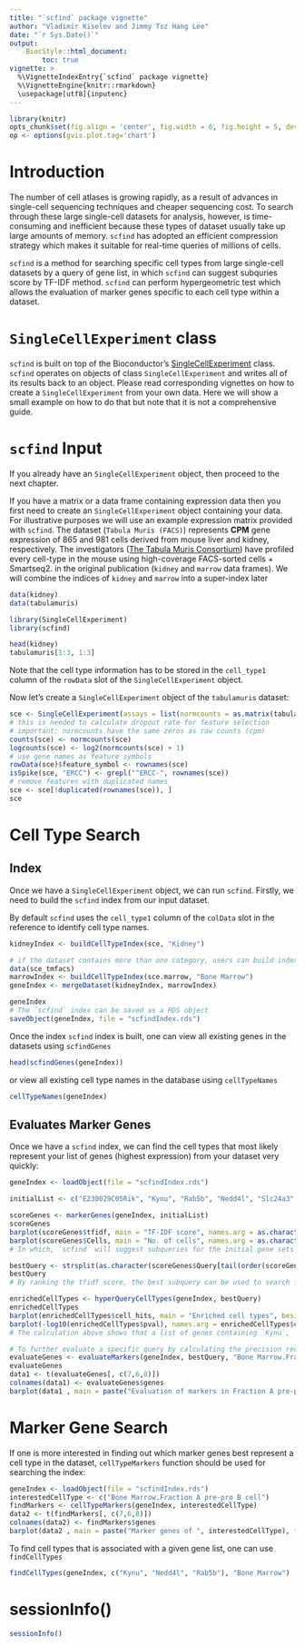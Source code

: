 ```yaml
---
title: "`scfind` package vignette"
author: "Vladimir Kiselev and Jimmy Tsz Hang Lee"
date: "`r Sys.Date()`"
output:
    BiocStyle::html_document:
        toc: true
vignette: >
  %\VignetteIndexEntry{`scfind` package vignette}
  %\VignetteEngine{knitr::rmarkdown}
  \usepackage[utf8]{inputenc}
---
```


```r
library(knitr)
opts_chunk$set(fig.align = 'center', fig.width = 6, fig.height = 5, dev = 'png')
op <- options(gvis.plot.tag='chart')
```

# Introduction

The number of cell atlases is growing rapidly, as a result of advances in single-cell sequencing techniques and cheaper sequencing cost. To search through these large single-cell datasets for analysis, however, is time-consuming and inefficient because these types of dataset usually take up large amounts of memory. `scfind` has adopted an efficient compression strategy which makes it suitable for real-time queries of millions of cells.

`scfind` is a method for searching specific cell types from large single-cell datasets by a query of gene list, in which `scfind` can suggest subquries score by TF-IDF method. `scfind` can perform hypergeometric test which allows the evaluation of marker genes specific to each cell type within a dataset.

# `SingleCellExperiment` class

`scfind` is built on top of the Bioconductor’s [SingleCellExperiment](https://bioconductor.org/packages/SingleCellExperiment) class. `scfind` operates on objects of class `SingleCellExperiment` and writes all of its results back to an object. Please read corresponding vignettes on how to create a `SingleCellExperiment` from your own data. Here we will show a small example on how to do that but note that it is not a comprehensive guide. 

# `scfind` Input

If you already have an `SingleCellExperiment` object, then proceed to the next chapter.

If you have a matrix or a data frame containing expression data then you first need to create an `SingleCellExperiment` object containing your data. For illustrative purposes we will use an example expression matrix provided with `scfind`. The dataset (`Tabula Muris (FACS)`) represents __CPM__ gene expression of 865 and 981 cells derived from mouse liver and kidney, respectively. The investigators ([The Tabula Muris Consortium](https://doi.org/10.1038/s41586-018-0590-4)) have profiled every cell-type in the mouse using high-coverage FACS-sorted cells + Smartseq2. in the original publication (`kidney` and `marrow` data frames). We will combine the indices of `kidney` and `marrow` into a super-index later

```r
data(kidney)
data(tabulamuris)

library(SingleCellExperiment)
library(scfind)

head(kidney)
tabulamuris[1:3, 1:3]
```

Note that the cell type information has to be stored in the `cell_type1` column of the `rowData` slot of the `SingleCellExperiment` object.

Now let's create a `SingleCellExperiment` object of the `tabulamuris` dataset:
```r
sce <- SingleCellExperiment(assays = list(normcounts = as.matrix(tabulamuris)), colData = kidney)
# this is needed to calculate dropout rate for feature selection
# important: normcounts have the same zeros as raw counts (cpm)
counts(sce) <- normcounts(sce)
logcounts(sce) <- log2(normcounts(sce) + 1)
# use gene names as feature symbols
rowData(sce)$feature_symbol <- rownames(sce)
isSpike(sce, "ERCC") <- grepl("^ERCC-", rownames(sce))
# remove features with duplicated names
sce <- sce[!duplicated(rownames(sce)), ]
sce
```

# Cell Type Search

## Index

Once we have a `SingleCellExperiment` object, we can run `scfind`. Firstly, we need to build the `scfind` index from our input dataset.

By default `scfind` uses the `cell_type1` column of the `colData` slot in the reference to identify cell type names. 

```r
kidneyIndex <- buildCellTypeIndex(sce, "Kidney")

# if the dataset contains more than one category, users can build index for each tissue individually and merge all indexes into 1 super-index using `mergeDataset` as following:
data(sce_tmfacs)
marrowIndex <- buildCellTypeIndex(sce.marrow, "Bone Marrow")
geneIndex <- mergeDataset(kidneyIndex, marrowIndex)

geneIndex
# The `scfind` index can be saved as a RDS object 
saveObject(geneIndex, file = "scfindIndex.rds")
```

Once the index `scfind` index is built, one can view all existing genes in the datasets using `scfindGenes`

```r
head(scfindGenes(geneIndex))
```

or view all existing cell type names in the database using `cellTypeNames`

```r
cellTypeNames(geneIndex)
```


## Evaluates Marker Genes

Once we have a `scfind` index, we can find the cell types that most likely represent your list of genes (highest expression) from your dataset very quickly:
```r
geneIndex <- loadObject(file = "scfindIndex.rds")

initialList <- c("E230029C05Rik", "Kynu", "Rab5b", "Nedd4l", "Slc24a3", "D630033O11Rik")

scoreGenes <- markerGenes(geneIndex, initialList)
scoreGenes
barplot(scoreGenes$tfidf, main = "TF-IDF score", names.arg = as.character(scoreGenes$Query), ylab="TF-IDF score", cex.names = 0.65, las = 2)
barplot(scoreGenes$Cells, main = "No. of cells", names.arg = as.character(scoreGenes$Query), ylab="no. of cells", cex.names = 0.65, las = 2)
# In which, `scfind` will suggest subqueries for the initial gene sets along with number of cells and cell types that express the genes

bestQuery <- strsplit(as.character(scoreGenes$Query[tail(order(scoreGenes$Genes),1)]), ',')[[1]]
bestQuery
# By ranking the tfidf score, the best subquery can be used to search for cell types that is enriched. The result is reflected by the p-value

enrichedCellTypes <- hyperQueryCellTypes(geneIndex, bestQuery)
enrichedCellTypes
barplot(enrichedCellTypes$cell_hits, main = "Enriched cell types", beside=T, names.arg = gsub("Bone Marrow.", "", enrichedCellTypes$cell_type), ylab="Cell hits",  cex.names = 0.65, las=2)
barplot(-log10(enrichedCellTypes$pval), names.arg = enrichedCellTypes$cell_type, cex.names = 0.65,  ylab = "-log10(pval)", las = 2)
# The calculation above shows that a list of genes containing `Kynu`, `Nedd4l` and `Rab5b` is specific for the `Bone Marrow.Fraction A pre-pro B cell` cell type with the highest number of cell hits and total cells.

# To further evaluate a specific query by calculating the precision recall metrics
evaluateGenes <- evaluateMarkers(geneIndex, bestQuery, "Bone Marrow.Fraction A pre-pro B cell")
evaluateGenes
data1 <- t(evaluateGenes[, c(7,6,8)])
colnames(data1) <- evaluateGenes$genes
barplot(data1 , main = paste("Evaluation of markers in Fraction A pre-pro B cell"), beside=T, legend=rownames(data1), ylab="Arbitrary unit", ylim = c(0, .6))

```



# Marker Gene Search

If one is more interested in finding out which marker genes best represent a cell type in the dataset, `cellTypeMarkers` function should be used for searching the index:
```r
geneIndex <- loadObject(file = "scfindIndex.rds")
interestedCellType <- c("Bone Marrow.Fraction A pre-pro B cell")
findMarkers <- cellTypeMarkers(geneIndex, interestedCellType)
data2 <- t(findMarkers[, c(7,6,8)])
colnames(data2) <- findMarkers$genes
barplot(data2 , main = paste("Marker genes of ", interestedCellType), font.axis=2, beside=T, legend=rownames(data2), ylab="Arbitrary unit", ylim = c(0, 1.1))
```

To find cell types that is associated with a given gene list, one can use `findCellTypes`

```r
findCellTypes(geneIndex, c("Kynu", "Nedd4l", "Rab5b"), "Bone Marrow")
```



# sessionInfo()

```r
sessionInfo()
```

